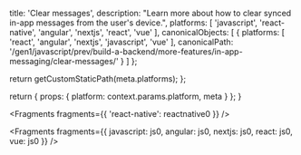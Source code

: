 
  title: 'Clear messages',
  description: "Learn more about how to clear synced in-app messages from the user's device.",
  platforms: [
    'javascript',
    'react-native',
    'angular',
    'nextjs',
    'react',
    'vue'
  ],
  canonicalObjects: [
    {
      platforms: [
        'react',
        'angular',
        'nextjs',
        'javascript',
        'vue'
      ],
      canonicalPath: '/gen1/javascript/prev/build-a-backend/more-features/in-app-messaging/clear-messages/'
    }
  ]
};

  return getCustomStaticPath(meta.platforms);
};

  return {
    props: {
      platform: context.params.platform,
      meta
    }
  };
}


<Fragments fragments={{ 'react-native': reactnative0 }} />


<Fragments
  fragments={{
    javascript: js0,
    angular: js0,
    nextjs: js0,
    react: js0,
    vue: js0
  }}
/>
